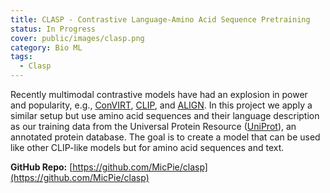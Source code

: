 ```yaml
---
title: CLASP - Contrastive Language-Amino Acid Sequence Pretraining
status: In Progress
cover: public/images/clasp.png
category: Bio ML
tags:
  - Clasp
---
```


Recently multimodal contrastive models have had an explosion in power and popularity, e.g., [ConVIRT](https://arxiv.org/abs/2010.00747), [CLIP](https://openai.com/blog/clip/), and [ALIGN](https://arxiv.org/abs/2102.05918). In this project we apply a similar setup but use amino acid sequences and their language description as our training data from the Universal Protein Resource ([UniProt](https://www.uniprot.org/)), an annotated protein database. The goal is to create a model that can be used like other CLIP-like models but for amino acid sequences and text.

**GitHub Repo:** [https://github.com/MicPie/clasp](https://github.com/MicPie/clasp)

